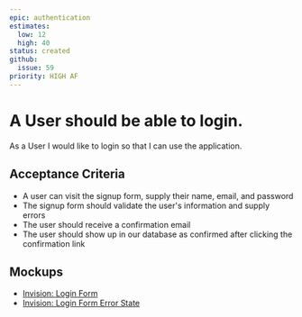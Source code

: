 ```yaml
---
epic: authentication
estimates:
  low: 12
  high: 40
status: created
github:
  issue: 59
priority: HIGH AF
---
```

# A User should be able to login.

As a User I would like to login so that I can use the application.

## Acceptance Criteria

*   A user can visit the signup form, supply their name, email, and password
*   The signup form should validate the user's information and supply errors
*   The user should receive a confirmation email
*   The user should show up in our database as confirmed after clicking the confirmation link

## Mockups

*   [Invision: Login Form](https://invisionapp.com)
*   [Invision: Login Form Error State ](https://invisionapp.com)
